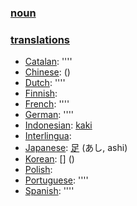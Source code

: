 === [[noun]] ===

=== [[translation]]s ===

*[[Catalan]]: [[]] ''''
*[[Chinese]]: [[]] ()
*[[Dutch]]: [[]] ''''
*[[Finnish]]: [[]]
*[[French]]: [[]] ''''
*[[German]]: [[]] ''''
*[[Indonesian]]: [[kaki]]
*[[Interlingua]]: [[]]
*[[Japanese]]: [[足]] (あし, ashi)
*[[Korean]]: [[]] [] ()
*[[Polish]]: [[]]
*[[Portuguese]]: [[]] ''''
*[[Spanish]]: [[]] ''''